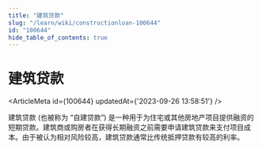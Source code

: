 ```yaml
---
title: "建筑贷款"
slug: "/learn/wiki/constructionloan-100644"
id: "100644"
hide_table_of_contents: true
---
```



# 建筑贷款

<ArticleMeta id={100644} updatedAt={'2023-09-26 13:58:51'} />
<div className='border-solid border-b border-t-0 my-4 border-[var(--ifm-color-gray-300)]' />

建筑贷款 (也被称为 “自建贷款”) 是一种用于为住宅或其他房地产项目提供融资的短期贷款。建筑商或购房者在获得长期融资之前需要申请建筑贷款来支付项目成本。由于被认为相对风险较高，建筑贷款通常比传统抵押贷款有较高的利率。
